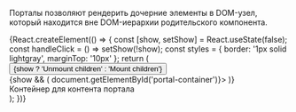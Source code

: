 

Порталы позволяют рендерить дочерние элементы в DOM-узел, который находится вне DOM-иерархии родительского компонента.

<Preview>
    {React.createElement(() => {
        const [show, setShow] = React.useState(false);
        const handleClick = () => setShow(!show);
        const styles = { border: '1px solid lightgray', marginTop: '10px' };
        return (
            <div>
                <Button onClick={handleClick}>{show ? 'Unmount children' : 'Mount children'}</Button>
                <div>
                    {show && (
                        <Portal getPortalContainer={() => document.getElementById('portal-container')}>
                            <Icon />
                        </Portal>
                    )}
                </div>
                <div id='portal-container' style={styles}>
                    <div>Контейнер для контента портала</div>
                </div>
            </div>
        );
    })}
</Preview>
